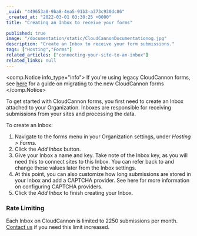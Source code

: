 ```yaml
---
_uuid: "449653a8-9ba8-4ea5-91b3-a373c930dc86"
_created_at: "2022-03-01 03:30:25 +0000"
title: "Creating an Inbox to receive your forms"

published: true
image: "/documentation/static/CloudCannonDocumentationog.jpg"
description: "Create an Inbox to receive your form submissions."
tags: ["Hosting","Forms"]
related_articles: ["connecting-your-site-to-an-inbox"]
related_links: null
---
```


<comp.Notice info_type="info">
  If you're using legacy CloudCannon forms, see [here](/documentation/articles/legacy-forms-migration-guide/) for a guide on migrating to the new CloudCannon forms
</comp.Notice>

To get started with CloudCannon forms, you first need to create an Inbox attached to your Organization. Inboxes are responsible for receiving submissions from your sites and processing the data.

To create an Inbox:

1. Navigate to the forms menu in your Organization settings, under *Hosting &gt; Forms.*
2. Click the *Add Inbox* button.
3. Give your Inbox a name and key. Take note of the Inbox key, as you will need this to connect sites to this Inbox. You can refer back to and change these values later from the Inbox settings.
4. At this point, you can also customize how long submissions are stored in your Inbox and add a CAPTCHA provider. See here for more information on configuring CAPTCHA providers.
5. Click the *Add Inbox* to finish creating your Inbox.

### Rate Limiting
Each Inbox on CloudCannon is limited to 2250 submissions per month. [Contact us](https://cloudcannon.com/contact) if you need this limit increased.
